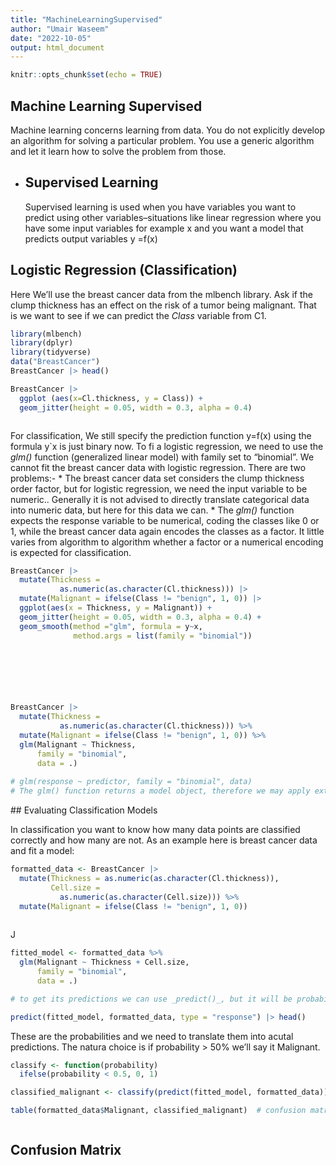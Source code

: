 ```yaml
---
title: "MachineLearningSupervised"
author: "Umair Waseem"
date: "2022-10-05"
output: html_document
---
```


```r
knitr::opts_chunk$set(echo = TRUE)
```

## Machine Learning Supervised

Machine learning concerns learning from data. You do not explicitly develop an algorithm for solving a particular problem. You use a generic algorithm and let it learn how to solve the problem from those.


* ## Supervised Learning
  Supervised learning is used when you have variables you want to predict using other variables--situations like linear regression where you have some input variables for example x and you want a model that predicts output variables y =f(x)
  
  
## Logistic Regression (Classification)
  
  Here We'll use the breast cancer data from the mlbench library.
  Ask if the clump thickness has an effect on the risk of a tumor being malignant. That is we want to see if we can predict the _Class_ variable from C1. 
  
```r
library(mlbench)
library(dplyr)
library(tidyverse)
data("BreastCancer")
BreastCancer |> head()


```
```r
BreastCancer |> 
  ggplot (aes(x=Cl.thickness, y = Class)) +
  geom_jitter(height = 0.05, width = 0.3, alpha = 0.4)



```
  
  For classification, We still specify the prediction function y=f(x) using the formula y`x is just binary now. To fi a logistic regression, we need to use the _glm()_ function (generalized linear model) with family set to "binomial". 
  We cannot fit the breast cancer data with logistic regression. There are two problems:-
* The breast cancer data set considers the clump thickness order factor, but for logistic regression, we need the input variable to be numeric.. Generally it is not advised to directly translate categorical data into numeric data, but here for this data we can. 
* The _glm()_ function expects the response variable to be numerical, coding the classes like 0 or 1, while the breast cancer data again encodes the classes as a factor. It little varies from algorithm to algorithm whether a factor or a numerical encoding is expected for classification. 
  
  
```r
BreastCancer |>
  mutate(Thickness = 
           as.numeric(as.character(Cl.thickness))) |>
  mutate(Malignant = ifelse(Class != "benign", 1, 0)) |>
  ggplot(aes(x = Thickness, y = Malignant)) +
  geom_jitter(height = 0.05, width = 0.3, alpha = 0.4) +
  geom_smooth(method ="glm", formula = y~x, 
              method.args = list(family = "binomial"))
          
  






```
  
```r

BreastCancer |>
  mutate(Thickness = 
           as.numeric(as.character(Cl.thickness))) %>%
  mutate(Malignant = ifelse(Class != "benign", 1, 0)) %>%
  glm(Malignant ~ Thickness,
      family = "binomial",
      data = .)
  
# glm(response ~ predictor, family = "binomial", data)
# The glm() function returns a model object, therefore we may apply extractor functions, such as summary(), fitted(), or predict() among others. Please not that output numbers are on the logit scale. To actually predict probabilities we need to provided the predict() function an additional argument _type = "response"_


```
  ## Evaluating Classification Models
  
In classification you want to know how many data points are classified correctly and how many are not. 
As an example here is breast cancer data and fit a model:

```r

formatted_data <- BreastCancer |>
  mutate(Thickness = as.numeric(as.character(Cl.thickness)), 
         Cell.size = 
           as.numeric(as.character(Cell.size))) %>%
  mutate(Malignant = ifelse(Class != "benign", 1, 0))
                           

```

J
```r
fitted_model <- formatted_data %>%
  glm(Malignant ~ Thickness + Cell.size,
      family = "binomial",
      data = .)

# to get its predictions we can use _predict()_, but it will be probabilities of a tumor being malignant:

predict(fitted_model, formatted_data, type = "response") |> head()

```
These are the probabilities and we need to translate them into acutal predictions. The natura choice is if probability > 50% we'll say it Malignant. 

```r

classify <- function(probability)
  ifelse(probability < 0.5, 0, 1)

classified_malignant <- classify(predict(fitted_model, formatted_data))

table(formatted_data$Malignant, classified_malignant)  # confusion matrix



```

## Confusion Matrix




```r


```

